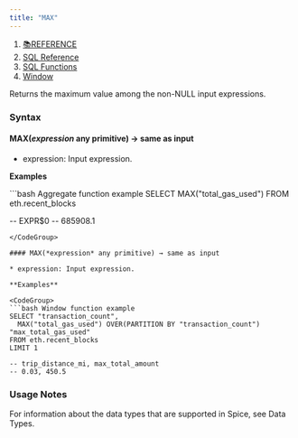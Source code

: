 ```yaml
---
title: "MAX"
---
```


1. [📚REFERENCE](/reference)
2. [SQL Reference](/reference/sql-reference)
3. [SQL Functions](/reference/sql-reference/all-functions)
4. [Window](/reference/sql-reference/all-functions/window)

Returns the maximum value among the non-NULL input expressions.

### Syntax

#### MAX(*expression* any primitive) → same as input

* expression: Input expression.

**Examples**

<CodeGroup>
  ```bash Aggregate function example
  SELECT MAX("total_gas_used") 
  FROM eth.recent_blocks

  -- EXPR$0
  -- 685908.1
  ```
</CodeGroup>

#### MAX(*expression* any primitive) → same as input

* expression: Input expression.

**Examples**

<CodeGroup>
  ```bash Window function example
  SELECT "transaction_count", 
    MAX("total_gas_used") OVER(PARTITION BY "transaction_count") "max_total_gas_used"
  FROM eth.recent_blocks
  LIMIT 1

  -- trip_distance_mi, max_total_amount
  -- 0.03, 450.5
  ```
</CodeGroup>

### Usage Notes

For information about the data types that are supported in Spice, see Data Types.
